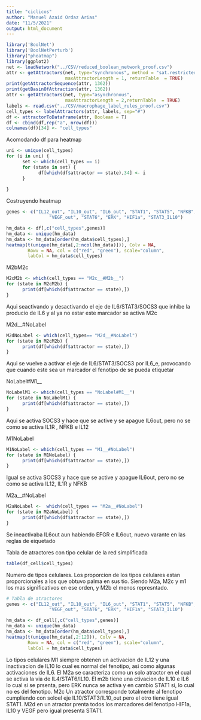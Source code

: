 ```yaml
---
title: "ciclicos"
author: "Manuel Azaid Ordaz Arias"
date: "11/5/2021"
output: html_document
---
```


```r
library('BoolNet')
library('BoolNetPerturb')
library("pheatmap")
library(ggplot2)
net <- loadNetwork("../CSV/reduced_boolean_network_proof.csv")
attr <- getAttractors(net, type="synchronous", method = "sat.restricted", 
                      maxAttractorLength = 1, returnTable  = TRUE)
print(getAttractorSequence(attr, 1362))
print(getBasinOfAttraction(attr, 1362))
attr <- getAttractors(net, type="asynchronous", 
                      maxAttractorLength = 2,returnTable  = TRUE)
labels <- read.csv("../CSV/macrophage_label_rules_proof.csv")
cell_types <- labelAttractors(attr, labels, sep="#")
df <- attractorToDataframe(attr, Boolean = T)
df <- cbind(df,rep("a", nrow(df)))
colnames(df)[34] <- "cell_types"
```

Acomodando df para heatmap
```r
uni <- unique(cell_types)
for (i in uni) {
      set <- which(cell_types == i)
      for (state in set) {
            df[which(df$attractor == state),34] <- i
      }
      
}
```
Costruyendo heatmap
```r
genes <- c("IL12_out", "IL10_out", "IL6_out", "STAT1", "STAT5", "NFKB", 
                "VEGF_out", "STAT6", "ERK", "HIF1a", "STAT3_IL10")

hm_data <- df[,c("cell_types",genes)]
hm_data <- unique(hm_data)
hm_data <- hm_data[order(hm_data$cell_types),]
heatmap(t(unique(hm_data[,2:ncol(hm_data)])), Colv = NA,
        Rowv = NA, col = c("red", "green"), scale="column", 
        labCol = hm_data$cell_types)
```


M2bM2c
```r
M2cM2b <- which(cell_types == "M2c__#M2b__")
for (state in M2cM2b) {
      print(df[which(df$attractor == state),])
}
```

Aqui seactivando y desactivando el eje de IL6/STAT3/SOCS3 que inhibe la producio de IL6 y al ya no estar este marcador se activa M2c

M2d__#NoLabel

```r
M2dNoLabel <- which(cell_types== "M2d__#NoLabel")
for (state in M2cM2b) {
      print(df[which(df$attractor == state),])
}
```
Aqui se vuelve a activar el eje de IL6/STAT3/SOCS3 por IL6_e, provocando que cuando este sea un marcador el fenotipo de se pueda etiquetar

NoLabel#M1__

```r
NoLabelM1 <- which(cell_types == "NoLabel#M1__")
for (state in NoLabelM1) {
      print(df[which(df$attractor == state),])
}
```

Aqui se activa SOCS3 y hace que se active y se apague IL6out, pero no se como se activa IL1R , NFKB e IL12 

M1NoLabel

```r
M1NoLabel <- which(cell_types == "M1__#NoLabel")
for (state in M1NoLabel) {
      print(df[which(df$attractor == state),])
}

```
Igual se activa SOCS3 y hace que se active y apague IL6out, pero no se como se activa IL12, IL1R y NFKB

M2a__#NoLabel

```r
M2aNoLabel <-  which(cell_types == "M2a__#NoLabel")
for (state in M2aNoLabel) {
      print(df[which(df$attractor == state),])
}

```
Se ineactivaba IL6out aun habiendo EFGR e IL6out, nuevo varante en las reglas de eiquetado

Tabla de atractores con tipo celular de la red simplificada

```r
table(df_cell$cell_types)
```

Numero de tipos celulares. Los proporcion de los tipos celulares estan proporcionales a los que obtuvo palma en sus tio. Siendo M2a, M2c y m1 los mas significativos en ese orden, y M2b el menos represntado.
```r
# Tabla de atractores
genes <- c("IL12_out", "IL10_out", "IL6_out", "STAT1", "STAT5", "NFKB", 
                "VEGF_out", "STAT6", "ERK", "HIF1a", "STAT3_IL10")

hm_data <- df_cell[,c("cell_types",genes)]
hm_data <- unique(hm_data)
hm_data <- hm_data[order(hm_data$cell_types),]
heatmap(t(unique(hm_data[,2:12])), Colv = NA,
        Rowv = NA, col = c("red", "green"), scale="column", 
        labCol = hm_data$cell_types)
```

Lo tipos celulares M1 siempre obtenen un activacion de IL12 y una inactivacion de IL10 lo cual es normal del fenotipo, asi como algunas activaciones de IL6. El M2a se caracteriza como un solo atractor en el cual se activa la via de IL4/STAT6/IL10. El m2b tiene una ctivacion de IL10 e IL6 lo cual si se prsenta, pero ERK nunca se activa y en cambio STAT1 si, lo cual no es del fenotipo. M2c Un atractor corresponde totalmente al fenotipo cumpliendo con soloel eje IL10/STAT3/IL10_out pero el otro tiene igual STAT1. M2d en un atractor prenta todos los marcadores del fenotipo HIF1a, IL10 y VEGF pero igual presenta STAT1.


